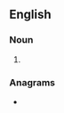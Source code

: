==English==

===Noun===
{{head|en|noun plural form}}

# {{plural of|libration|lang=en}}

===Anagrams===
* {{anagrams|en|Bristolian}}